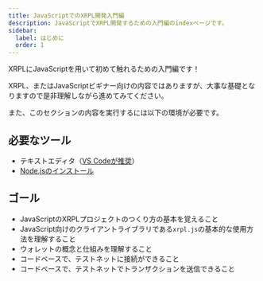 ```yaml
---
title: JavaScriptでのXRPL開発入門編
description: JavaScriptでXRPL開発するための入門編のindexページです。
sidebar:
  label: はじめに
  order: 1
---
```


XRPLにJavaScriptを用いて初めて触れるための入門編です！

XRPL、またはJavaScriptビギナー向けの内容ではありますが、大事な基礎となりますので是非理解しながら進めてみてください。

また、このセクションの内容を実行するには以下の環境が必要です。

## 必要なツール

- テキストエディタ（[VS Codeが推奨](/editor/install/)）
- [Node.jsのインストール](/getting-started/node-js/)

## ゴール

- JavaScriptのXRPLプロジェクトのつくり方の基本を覚えること
- JavaScript向けのクライアントライブラリである`xrpl.js`の基本的な使用方法を理解すること
- ウォレットの概念と仕組みを理解すること
- コードベースで、テストネットに接続ができること
- コードベースで、テストネットでトランザクションを送信できること
